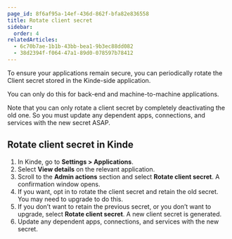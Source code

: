 ```yaml
---
page_id: 8f6af95a-14ef-436d-862f-bfa82e836558
title: Rotate client secret
sidebar:
  order: 4
relatedArticles:
  - 6c70b7ae-1b1b-43bb-bea1-9b3ec88dd082
  - 38d2394f-f064-47a1-89d0-078597b78412
---
```


To ensure your applications remain secure, you can periodically rotate the Client secret stored in the Kinde-side application.

You can only do this for back-end and machine-to-machine applications.

Note that you can only rotate a client secret by completely deactivating the old one. So you must update any dependent apps, connections, and services with the new secret ASAP.

## Rotate client secret in Kinde

1. In Kinde, go to **Settings > Applications**.
2. Select **View details** on the relevant application.
3. Scroll to the **Admin actions** section and select **Rotate client secret**. A confirmation window opens.
4. If you want, opt in to rotate the client secret and retain the old secret. You may need to upgrade to do this.
5. If you don’t want to retain the previous secret, or you don’t want to upgrade, select **Rotate client secret**. A new client secret is generated.
6. Update any dependent apps, connections, and services with the new secret.
